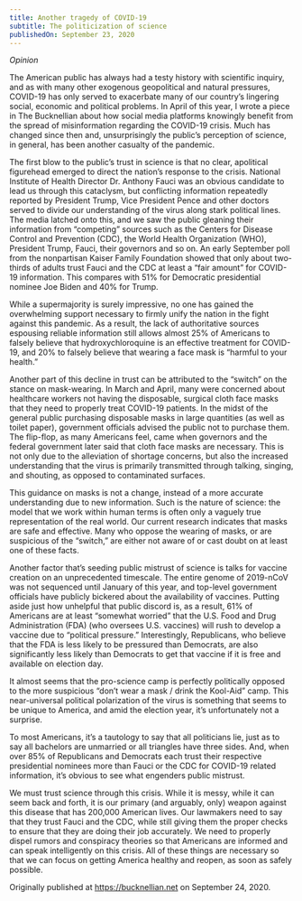 ```yaml
---
title: Another tragedy of COVID-19
subtitle: The politicization of science
publishedOn: September 23, 2020
---
```


*Opinion*

The American public has always had a testy history with scientific inquiry, and as with many other exogenous geopolitical and natural pressures, COVID-19 has only served to exacerbate many of our country’s lingering social, economic and political problems. In April of this year, I wrote a piece in The Bucknellian about how social media platforms knowingly benefit from the spread of misinformation regarding the COVID-19 crisis. Much has changed since then and, unsurprisingly the public’s perception of science, in general, has been another casualty of the pandemic.

The first blow to the public’s trust in science is that no clear, apolitical figurehead emerged to direct the nation’s response to the crisis. National Institute of Health Director Dr. Anthony Fauci was an obvious candidate to lead us through this cataclysm, but conflicting information repeatedly reported by President Trump, Vice President Pence and other doctors served to divide our understanding of the virus along stark political lines. The media latched onto this, and we saw the public gleaning their information from “competing” sources such as the Centers for Disease Control and Prevention (CDC), the World Health Organization (WHO), President Trump, Fauci, their governors and so on. An early September poll from the nonpartisan Kaiser Family Foundation showed that only about two-thirds of adults trust Fauci and the CDC at least a “fair amount” for COVID-19 information. This compares with 51% for Democratic presidential nominee Joe Biden and 40% for Trump.

While a supermajority is surely impressive, no one has gained the overwhelming support necessary to firmly unify the nation in the fight against this pandemic. As a result, the lack of authoritative sources espousing reliable information still allows almost 25% of Americans to falsely believe that hydroxychloroquine is an effective treatment for COVID-19, and 20% to falsely believe that wearing a face mask is “harmful to your health.”

Another part of this decline in trust can be attributed to the “switch” on the stance on mask-wearing. In March and April, many were concerned about healthcare workers not having the disposable, surgical cloth face masks that they need to properly treat COVID-19 patients. In the midst of the general public purchasing disposable masks in large quantities (as well as toilet paper), government officials advised the public not to purchase them. The flip-flop, as many Americans feel, came when governors and the federal government later said that cloth face masks are necessary. This is not only due to the alleviation of shortage concerns, but also the increased understanding that the virus is primarily transmitted through talking, singing, and shouting, as opposed to contaminated surfaces.

This guidance on masks is not a change, instead of a more accurate understanding due to new information. Such is the nature of science: the model that we work within human terms is often only a vaguely true representation of the real world. Our current research indicates that masks are safe and effective. Many who oppose the wearing of masks, or are suspicious of the “switch,” are either not aware of or cast doubt on at least one of these facts.

Another factor that’s seeding public mistrust of science is talks for vaccine creation on an unprecedented timescale. The entire genome of 2019-nCoV was not sequenced until January of this year, and top-level government officials have publicly bickered about the availability of vaccines. Putting aside just how unhelpful that public discord is, as a result, 61% of Americans are at least “somewhat worried” that the U.S. Food and Drug Administration (FDA) (who oversees U.S. vaccines) will rush to develop a vaccine due to “political pressure.” Interestingly, Republicans, who believe that the FDA is less likely to be pressured than Democrats, are also significantly less likely than Democrats to get that vaccine if it is free and available on election day.

It almost seems that the pro-science camp is perfectly politically opposed to the more suspicious “don’t wear a mask / drink the Kool-Aid” camp. This near-universal political polarization of the virus is something that seems to be unique to America, and amid the election year, it’s unfortunately not a surprise.

To most Americans, it’s a tautology to say that all politicians lie, just as to say all bachelors are unmarried or all triangles have three sides. And, when over 85% of Republicans and Democrats each trust their respective presidential nominees more than Fauci or the CDC for COVID-19 related information, it’s obvious to see what engenders public mistrust.

We must trust science through this crisis. While it is messy, while it can seem back and forth, it is our primary (and arguably, only) weapon against this disease that has 200,000 American lives. Our lawmakers need to say that they trust Fauci and the CDC, while still giving them the proper checks to ensure that they are doing their job accurately. We need to properly dispel rumors and conspiracy theories so that Americans are informed and can speak intelligently on this crisis. All of these things are necessary so that we can focus on getting America healthy and reopen, as soon as safely possible.

Originally published at https://bucknellian.net on September 24, 2020.
